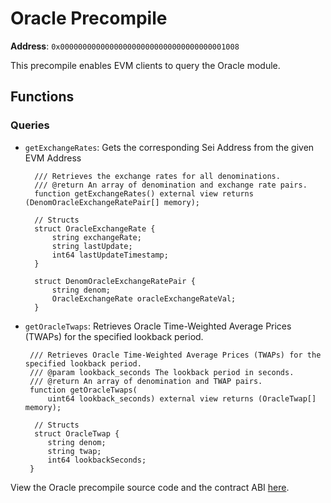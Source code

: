 
# Oracle Precompile

**Address**: `0x0000000000000000000000000000000000001008`

This precompile enables EVM clients to query the Oracle module.

## Functions

### Queries

- `getExchangeRates`: Gets the corresponding Sei Address from the given EVM
  Address

  ```solidity
    /// Retrieves the exchange rates for all denominations.
    /// @return An array of denomination and exchange rate pairs.
    function getExchangeRates() external view returns (DenomOracleExchangeRatePair[] memory);

    // Structs
    struct OracleExchangeRate {
        string exchangeRate;
        string lastUpdate;
        int64 lastUpdateTimestamp;
    }

    struct DenomOracleExchangeRatePair {
        string denom;
        OracleExchangeRate oracleExchangeRateVal;
    }
  ```

- `getOracleTwaps`: Retrieves Oracle Time-Weighted Average Prices (TWAPs) for
  the specified lookback period.

  ```solidity
   /// Retrieves Oracle Time-Weighted Average Prices (TWAPs) for the specified lookback period.
   /// @param lookback_seconds The lookback period in seconds.
   /// @return An array of denomination and TWAP pairs.
   function getOracleTwaps(
       uint64 lookback_seconds) external view returns (OracleTwap[] memory);

    // Structs
    struct OracleTwap {
       string denom;
       string twap;
       int64 lookbackSeconds;
   }
  ```

<Callout type="info">View the Oracle precompile source code and the contract ABI [here](https://github.com/sei-protocol/sei-chain/tree/main/precompiles/oracle).</Callout>
